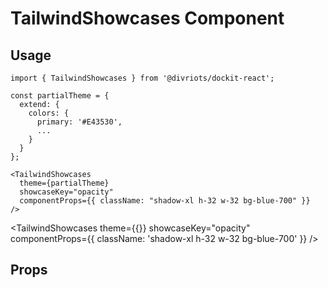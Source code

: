
# TailwindShowcases Component

<Description of={TailwindShowcases} />

## Usage

```
import { TailwindShowcases } from '@divriots/dockit-react';

const partialTheme = {
  extend: {
    colors: {
      primary: '#E43530',
      ...
    }
  }
};

<TailwindShowcases
  theme={partialTheme}
  showcaseKey="opacity"
  componentProps={{ className: "shadow-xl h-32 w-32 bg-blue-700" }}
/>
```

<TailwindShowcases
  theme={{}}
  showcaseKey="opacity"
  componentProps={{ className: 'shadow-xl h-32 w-32 bg-blue-700' }}
/>

## Props

<Props of={TailwindShowcases} />
